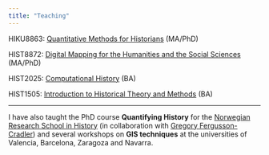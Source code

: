 ```yaml
---
title: "Teaching"
---
```


HIKU8863: [Quantitative Methods for Historians](https://www.ntnu.edu/studies/courses/HIKU8863#tab=omEmnet) (MA/PhD)

HIST8872: [Digital Mapping for the Humanities and the Social Sciences](https://www.ntnu.edu/studies/courses/HIST8872/2023/1#tab=omEmnet) (MA/PhD)

HIST2025: [Computational History](https://www.ntnu.edu/studies/courses/HIST2025#tab=omEmnet) (BA)

HIST1505: [Introduction to Historical Theory and Methods](https://www.ntnu.edu/studies/courses/HIST1505/2023/1#tab=omEmnet) (BA)

----

I have also taught the PhD course **Quantifying History** for the [Norwegian Research School in History](https://www.hf.uio.no/iakh/english/research/the-norwegian-graduate-school-in-history/) (in collaboration with [Gregory Fergusson-Cradler](https://gferguson.netlify.app)) and several workshops on **GIS techniques** at the universities of Valencia, Barcelona, Zaragoza and Navarra.